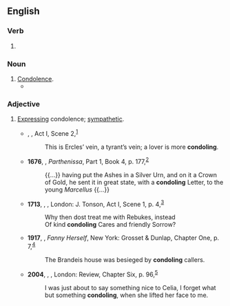 ==English==

===Verb===
{{head|en|present participle}}

# {{present participle of|condole|lang=en|nocat=1}}

===Noun===
{{en-noun|~}}

# [[condolence|Condolence]].
#* {{quote-text|year=1845|author=Charles James Lever|title=Nuts and Nutcrackers|page=172|passage=What admonitions would it not pour forth, what warnings, what commiseration, and what '''condolings'''.}}

===Adjective===
{{en-adj}}

# [[express|Expressing]] condolence; [[sympathetic]].
#* {{circa|1595}} {{w|William Shakespeare}}, ''{{w|A Midsummer Night's Dream|A Midsummer Night’s Dream}}'', Act I, Scene 2,<sup>[http://www.opensourceshakespeare.org/views/plays/play_view.php?WorkID=midsummer&Scope=entire&pleasewait=1&msg=pl]</sup>
#*: This is Ercles’ vein, a tyrant’s vein; a lover is more '''condoling'''.
#* '''1676''', {{w|Roger Boyle, 1st Earl of Orrery|Roger Boyle}}, ''Parthenissa'', Part 1, Book 4, p. 177,<sup>[http://name.umdl.umich.edu/A53472.0001.001]</sup>
#*: {{...}} having put the Ashes in a Silver Urn, and on it a Crown of Gold, he sent it in great state, with a '''condoling''' Letter, to the young ''Marcellus'' {{...}}
#* '''1713''', {{w|Joseph Addison}}, ''{{w|Cato, a Tragedy}}'', London: J. Tonson, Act I, Scene 1, p. 4,<sup>[http://name.umdl.umich.edu/004798045.0001.000]</sup>
#*: Why then dost treat me with Rebukes, instead
#*: Of kind '''condoling''' Cares and friendly Sorrow?
#* '''1917''', {{w|Edna Ferber}}, ''Fanny Herself'', New York: Grosset & Dunlap, Chapter One, p. 7,<sup>[https://archive.org/details/fannyherselfbyed00ferbrich]</sup>
#*: The Brandeis house was besieged by '''condoling''' callers.
#* '''2004''', {{w|Andrea Levy}}, ''{{w|Small Island (novel)|Small Island}}'', London: Review, Chapter Six, p. 96,<sup>[https://archive.org/details/smallisland00levy]</sup>
#*: I was just about to say something nice to Celia, I forget what but something '''condoling''', when she lifted her face to me.
